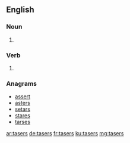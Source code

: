 ==English==

===Noun===
{{head|en|plural}}

# {{plural of|taser|lang=en}}

===Verb===
{{head|en}}

# {{en-third-person singular of|taser}}

===Anagrams===
* [[assert#English|assert]]
* [[asters#English|asters]]
* [[setars#English|setars]]
* [[stares#English|stares]]
* [[tarses#English|tarses]]

[[ar:tasers]]
[[de:tasers]]
[[fr:tasers]]
[[ku:tasers]]
[[mg:tasers]]